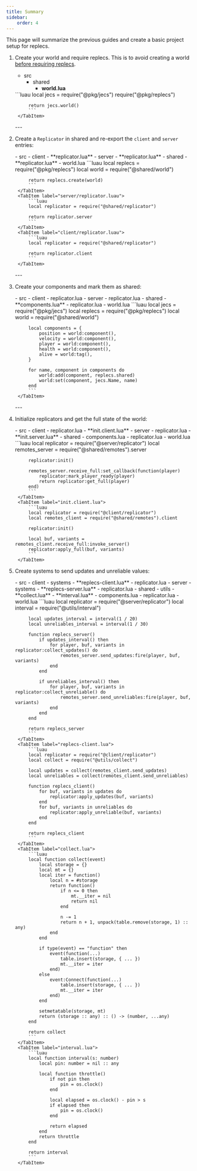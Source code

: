 ---
title: Summary
sidebar:
    order: 4
---


This page will summarize the previous guides and create a basic project setup for replecs.


<Steps>

1. Create your world and require replecs. This is to avoid creating a world [before requiring replecs](/started/setting-up#providing-your-world).  
    <FileTree>
    - src
        - shared
            - **world.lua**
    </FileTree>

    <Tabs>
        <TabItem label="world.luau">
            ```luau
            local jecs = require("@pkg/jecs")
            require("@pkg/replecs")

            return jecs.world()
            ```
        </TabItem>
    </Tabs>
    ---

2. Create a `Replicator` in shared and re-export the `client` and `server` entries:

    <FileTree>
    - src
        - client
            - **replicator.lua**
        - server
            - **replicator.lua**
        - shared
            - **replicator.lua**
            - world.lua
    </FileTree>

    <Tabs>
        <TabItem label="shared/replicator.luau">
            ```luau
            local replecs = require("@pkg/replecs")
            local world = require("@shared/world")

            return replecs.create(world)
            ```
        </TabItem>
        <TabItem label="server/replicator.luau">
            ```luau
            local replicator = require("@shared/replicator")

            return replicator.server
            ```
        </TabItem>
        <TabItem label="client/replicator.luau">
            ```luau
            local replicator = require("@shared/replicator")

            return replicator.client
            ```
        </TabItem>
    </Tabs>
    ---

3. Create your components and mark them as shared:

    <FileTree>
    - src
        - client
            - replicator.lua
        - server
            - replicator.lua
        - shared
            - **components.lua**
            - replicator.lua
            - world.lua
    </FileTree>

    <Tabs>
        <TabItem label="components.luau">
            ```luau
            local jecs = require("@pkg/jecs")
            local replecs = require("@pkg/replecs")
            local world = require("@shared/world")

            local components = {
                position = world:component(),
                velocity = world:component(),
                player = world:component(),
                health = world:component(),
                alive = world:tag(),
            }

            for name, component in components do
                world:add(component, replecs.shared)
                world:set(component, jecs.Name, name)
            end
            ```
        </TabItem>
    </Tabs>
    ---

4. Initialize replicators and get the full state of the world:

    <FileTree>
    - src
        - client
            - replicator.lua
            - **init.client.lua**
        - server
            - replicator.lua
            - **init.server.lua**
        - shared
            - components.lua
            - replicator.lua
            - world.lua
    </FileTree>

    <Tabs>
        <TabItem label="init.server.lua">
            ```luau
            local replicator = require("@server/replicator")
            local remotes_server = require("@shared/remotes").server

            replicator:init()

            remotes_server.receive_full:set_callback(function(player)
                replicator:mark_player_ready(player)
                return replicator:get_full(player)
            end)
            ```
        </TabItem>
        <TabItem label="init.client.lua">
            ```luau
            local replicator = require("@client/replicator")
            local remotes_client = require("@shared/remotes").client

            replicator:init()

            local buf, variants = remotes_client.receive_full:invoke_server()
            replicator:apply_full(buf, variants)
            ```
        </TabItem>
    </Tabs>

5. Create systems to send updates and unreliable values:

    <FileTree>
    - src
        - client
            - systems
                - **replecs-client.lua**
            - replicator.lua
        - server
            - systems
                - **replecs-server.lua**
            - replicator.lua
        - shared
            - utils
                - **collect.lua**
                - **interval.lua**
            - components.lua
            - replicator.lua
            - world.lua
    </FileTree>

    <Tabs>
        <TabItem label="replecs-server.lua">
            ```luau
            local replicator = require("@server/replicator")
            local interval = require("@utils/interval")

            local updates_interval = interval(1 / 20)
            local unreliables_interval = interval(1 / 30)

            function replecs_server()
                if updates_interval() then
                    for player, buf, variants in replicator:collect_updates() do
                        remotes_server.send_updates:fire(player, buf, variants)
                    end
                end

                if unreliables_interval() then
                    for player, buf, variants in replicator:collect_unreliable() do
                        remotes_server.send_unreliables:fire(player, buf, variants)
                    end
                end
            end

            return replecs_server
            ```
        </TabItem>
        <TabItem label="replecs-client.lua">
            ```luau
            local replicator = require("@client/replicator")
            local collect = require("@utils/collect")

            local updates = collect(remotes_client.send_updates)
            local unreliables = collect(remotes_client.send_unreliables)

            function replecs_client()
                for buf, variants in updates do
                    replicator:apply_updates(buf, variants)
                end
                for buf, variants in unreliables do
                    replicator:apply_unreliable(buf, variants)
                end
            end

            return replecs_client
            ```
        </TabItem>
        <TabItem label="collect.lua">
            ```luau
            local function collect(event)
                local storage = {}
                local mt = {}
                local iter = function()
                    local n = #storage
                    return function()
                        if n <= 0 then
                            mt.__iter = nil
                            return nil
                        end

                        n -= 1
                        return n + 1, unpack(table.remove(storage, 1) :: any)
                    end
                end

                if type(event) == "function" then
                    event(function(...)
                        table.insert(storage, { ... })
                        mt.__iter = iter
                    end)
                else
                    event:Connect(function(...)
                        table.insert(storage, { ... })
                        mt.__iter = iter
                    end)
                end

                setmetatable(storage, mt)
                return (storage :: any) :: () -> (number, ...any)
            end

            return collect
            ```
        </TabItem>
        <TabItem label="interval.lua">
            ```luau
            local function interval(s: number)
                local pin: number = nil :: any

                local function throttle()
                    if not pin then
                        pin = os.clock()
                    end

                    local elapsed = os.clock() - pin > s
                    if elapsed then
                        pin = os.clock()
                    end

                    return elapsed
                end
                return throttle
            end

            return interval
            ```
        </TabItem>
    </Tabs>

</Steps>
